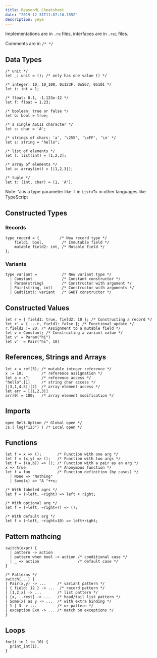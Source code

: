 ```yaml
---
title: ReasonML Cheatsheet
date: "2019-12-31T11:07:16.785Z"
description: yeye
---
```


Implementations are in `.re` files, interfaces are in `.rei` files.

Comments are in `/* */`

## Data Types

```reason
/* unit */
let _: unit = (); /* only has one value () */

/* integer: 10, 10_100, 0x123F, 0o567, 0b101 */
let i: int = 1;

/* float: 0.1, -1.123e-12 */
let f: float = 1.23;

/* boolean: true or false */
let b: bool = true;

/* a single ASCII character */
let c: char = 'A';

/* strings of chars: 'a', '\255', '\xFF', '\n' */
let s: string = "hello";

/* list of elements */
let l: list(int) = [1,2,3];

/* array of elements */
let a: array(int) = [|1,2,3|];

/* tuple */
let t: (int, char) = (1, 'A');
```

Note: 'a is a type parameter like T in `List<T>` in other languages like TypeScript

## Constructed Types

### Records

```reason
type record = {         /* New record type */
    field1: bool,        /* Immutable field */
    mutable field2: int, /* Mutable field */
};
```

### Variants

```reason
type variant =           /* New variant type */
  | Constant             /* Constant constructor */
  | Param(string)        /* Constructor with argument */
  | Pair(string, int)    /* Constructor with arguments */
  | Gadt(int): variant   /* GADT constructor */
```

## Constructed Values

```reason
let r = { field1: true, field2: 10 }; /* Constructing a record */
let r' = { ...r, field1: false }; /* Functional update */
r.field2 := 20; /* Assignment to a mutable field */
let v = Constant; /* Constructing a variant value */
let v' = Param("hi")
let v'' = Pair("hi", 10)
```

## References, Strings and Arrays

```reason
let x = ref(3); /* mutable integer reference */
x := 10;        /* reference assignation */
let a = x^;     /* reference access */
"hello".[1]     /* string char access */
[|3,1,4,5|][2]  /* array element access */
let arr = [|1,2,3|]
arr[0] = 100;   /* array element modification */
```

## Imports

```reason
open Belt.Option /* Global open */
Js.( log("123") ) /* Local open */
```

## Functions

```reason
let f = x => ();       /* Function with one arg */
let f = (x,y) => ();   /* Function with two args */
let f = ((a,b)) => (); /* Function with a pair as an arg */
x => true              /* Anonymous function */
let f = fun            /* Function definition (by cases) */
  | None => "Nothing"
  | Some(x) => "A "++x;

/* With labeled agrs */
let f = (~left, ~right) => left + right;

/* With optional arg */
let f = (~left, ~right=?) => ();

/* With default arg */
let f = (~left, ~right=10) => left+right;
```

## Pattern mathcing

```reason
switch(expr) {
  | pattern -> action
  | pattern when bool -> action /* conditional case */
  | _ => action                 /* default case */
}

/* Patterns */
switch(...) {
| Pair(x,y) -> ...     /* variant pattern */
| { field: 12 } -> ...  /* record pattern */
| [1,2,x] -> ...       /* list pattern */
| [x, ..rest] -> ...   /* head/tail list pattern */
| Some(x) as y -> ...  /* with extra binding */
| 1 | 3 -> ...         /* or-pattern */
| exception Exn -> ... /* match on exceptions */
}
```

## Loops

```reason
for(i in 1 to 10) {
  print_int(i);
}
```
